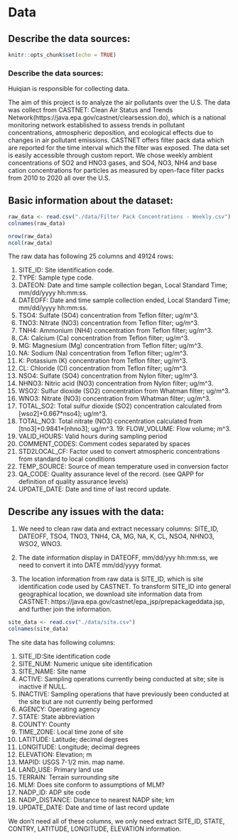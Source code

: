 # Data

## Describe the data sources: 
```r
knitr::opts_chunk$set(echo = TRUE)
```

### Describe the data sources: 

Huiqian is responsible for collecting data. 

The aim of this project is to analyze the air pollutants over the U.S. The data was collect from CASTNET: Clean Air Status and Trends Network(https://java.epa.gov/castnet/clearsession.do), which is a national monitoring network established to assess trends in pollutant concentrations, atmospheric deposition, and ecological effects due to changes in air pollutant emissions. CASTNET offers filter pack data which are reported for the time interval which the filter was exposed. The data set is easily accessible through custom report. We chose weekly ambient concentrations of SO2 and HNO3 gases, and SO4, NO3, NH4 and base cation concentrations for particles as measured by open-face filter packs from 2010 to 2020 all over the U.S.

## Basic information about the dataset:


```r
raw_data <- read.csv("./data/Filter Pack Concentrations - Weekly.csv")
colnames(raw_data)
```

```r
nrow(raw_data)
ncol(raw_data)
```

The raw data has following 25 columns and 49124 rows:

1. SITE_ID: Site identification code.
2. TYPE: Sample type code.
3. DATEON: Date and time sample collection began, Local Standard Time; mm/dd/yyyy hh:mm:ss.
4. DATEOFF: Date and time sample collection ended, Local Standard Time; mm/dd/yyyy hh:mm:ss.
5. TSO4: Sulfate (SO4) concentration from Teflon filter; ug/m^3.
6. TNO3: Nitrate (NO3) concentration from Teflon filter; ug/m^3.
7. TNH4: Ammonium (NH4) concentration from Teflon filter; ug/m^3.
8. CA: Calcium (Ca) concentration from Teflon filter; ug/m^3.
9. MG: Magnesium (Mg) concentration from Teflon filter; ug/m^3.
10. NA: Sodium (Na) concentration from Teflon filter; ug/m^3.
11. K: Potassium (K) concentration from Teflon filter; ug/m^3.
12. CL: Chloride (Cl) concentration from Teflon filter; ug/m^3.
13. NSO4: Sulfate (SO4) concentration from Nylon filter; ug/m^3.
14. NHNO3: Nitric acid (NO3) concentration from Nylon filter; ug/m^3.
15. WSO2: Sulfur dioxide (SO2) concentration from Whatman filter; ug/m^3.
16. WNO3: Nitrate (NO3) concentration from Whatman filter; ug/m^3.
17. TOTAL_SO2:	Total sulfur dioxide (SO2) concentration calculated from [wso2]+0.667*nso4]; ug/m^3.
18. TOTAL_NO3:	Total nitrate (NO3) concentration calculated from [tno3]+0.9841*[nhno3]; ug/m^3.
19: FLOW_VOLUME:	Flow volume; m^3.
20. VALID_HOURS:	Valid hours during sampling period
21. COMMENT_CODES:	Comment codes separated by spaces
22. STD2LOCAL_CF:	Factor used to convert atmospheric concentrations from standard to local conditions
23. TEMP_SOURCE:	Source of mean temperature used in conversion factor
24. QA_CODE:	Quality assurance level of the record. (see QAPP for definition of quality assurance levels)
25. UPDATE_DATE: Date and time of last record update.

## Describe any issues with the data: 

1.  We need to clean raw data and extract necessary columns: SITE_ID, DATEOFF, TSO4, TNO3, TNH4, CA, MG, NA, K, CL, NSO4, NHNO3, WSO2, WNO3.


2.  The date information display in DATEOFF, mm/dd/yyy hh:mm:ss, we need to convert it into DATE mm/dd/yyyy format.

3.  The location information from raw data is SITE_ID, which is site identification code used by CASTNET. To transform SITE_ID into general geographical location, we download site information data from CASTNET: https://java.epa.gov/castnet/epa_jsp/prepackageddata.jsp, and further join the information.


```r
site_data <- read.csv("./data/site.csv")
colnames(site_data)
```

The site data has following columns:

1. SITE_ID:Site identification code
2.	SITE_NUM:	Numeric unique site identification
3.	SITE_NAME:	Site name
4.	ACTIVE:	Sampling operations currently being conducted at site; site is inactive if NULL.
5.	INACTIVE:	Sampling operations that have previously been conducted at the site but are not currently being performed
6.	AGENCY:	Operating agency
7.	STATE:	State abbreviation
8.	COUNTY:	County
9.	TIME_ZONE:	Local time zone of site
10.	LATITUDE:	Latitude; decimal degrees
11.	LONGITUDE: Longitude; decimal degrees
12.	ELEVATION: Elevation; m
13.	MAPID:	USGS 7-1/2 min. map name.
14.	LAND_USE:	Primary land use
15.	TERRAIN:	Terrain surrounding site
16.	MLM:	Does site conform to assumptions of MLM?
17.	NADP_ID: ADP site code
18.	NADP_DISTANCE: Distance to nearest NADP site; km
19.	UPDATE_DATE: Date and time of last record update


We don't need all of these columns, we only need extract SITE_ID, STATE, CONTRY, LATITUDE, LONGITUDE, ELEVATION information.


